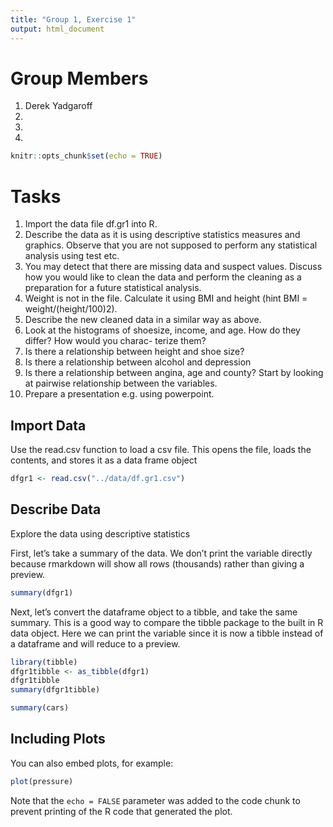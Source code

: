 ```yaml
---
title: "Group 1, Exercise 1"
output: html_document
---
```


# Group Members
1. Derek Yadgaroff
2. 
3. 
4. 

```r
knitr::opts_chunk$set(echo = TRUE)
```

# Tasks

1. Import the data file df.gr1 into R.
2. Describe the data as it is using descriptive statistics measures and graphics. Observe that you are not supposed to perform any statistical analysis using test etc.
3. You may detect that there are missing data and suspect values. Discuss how you would like to clean the data and perform the cleaning as a preparation for a future statistical analysis.
4. Weight is not in the file. Calculate it using BMI and height (hint BMI = weight/(height/100)2).
5. Describe the new cleaned data in a similar way as above.
6. Look at the histograms of shoesize, income, and age. How do they differ? How would you charac- terize them?
  1. Is there a relationship between height and shoe size?
  2. Is there a relationship between alcohol and depression
7. Is there a relationship between angina, age and county? Start by looking at pairwise relationship between the variables.
8. Prepare a presentation e.g. using powerpoint.


## Import Data
Use the read.csv function to load a csv file. This opens the file, loads the contents, and stores it as a data frame object
```r
dfgr1 <- read.csv("../data/df.gr1.csv")
```

## Describe Data
Explore the data using descriptive statistics

First, let's take a summary of the data. We don't print the variable directly because rmarkdown will show all rows (thousands) rather than giving a preview.
```r
summary(dfgr1)
```

Next, let's convert the dataframe object to a tibble, and take the same summary. This is a good way to compare the tibble package to the built in R data object. Here we can print the variable since it is now a tibble instead of a dataframe and will reduce to a preview.
```r
library(tibble)
dfgr1tibble <- as_tibble(dfgr1)
dfgr1tibble
summary(dfgr1tibble)
```



```r
summary(cars)
```

## Including Plots

You can also embed plots, for example:

```r
plot(pressure)
```

Note that the `echo = FALSE` parameter was added to the code chunk to prevent printing of the R code that generated the plot.
